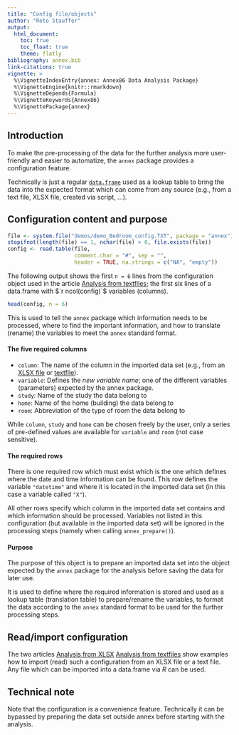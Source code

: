 ```yaml
---
title: "Config file/objects"
author: "Reto Stauffer"
output:
  html_document:
    toc: true
    toc_float: true
    theme: flatly
bibliography: annex.bib
link-citations: true
vignette: >
  %\VignetteIndexEntry{annex: Annex86 Data Analysis Package}
  %\VignetteEngine{knitr::rmarkdown}
  %\VignetteDepends{Formula}
  %\VignetteKeywords{Annex86}
  %\VignettePackage{annex}
---
```


## Introduction

To make the pre-processing of the data for the further analysis
more user-friendly and easier to automatize, the `annex` package
provides a configuration feature.

Technically is just a regular [`data.frame`](https://discdown.org/rprogramming/dataframes.html)
used as a lookup table to bring the data into the expected format which can come
from any source (e.g., from a text file, XLSX file, created via script, ...).

## Configuration content and purpose


```r
file <- system.file("demos/demo_Bedroom_config.TXT", package = "annex")
stopifnot(length(file) == 1, nchar(file) > 0, file.exists(file))
config <- read.table(file,
                     comment.char = "#", sep = "",
                     header = TRUE, na.strings = c("NA", "empty"))
```

The following output shows the first `n = 6` lines from the configuration object
used in the article [Analysis from textfiles](articles/from_textfiles.html);
the first six lines of a data.frame with $`r ncol(config)`$ variables (columns).

```r
head(config, n = 6)
```

This is used to tell the `annex` package which information needs to be processed,
where to find the important information, and how to translate (rename) the variables
to meet the `annex` standard format.

#### The five required columns

* `column`: The name of the column in the imported data set (e.g., from an
  [XLSX file](articles/from_xlsx.html) or [textfile](articles/from_textfiles.html)).
* `variable`: Defines the _new variable name_; one of the different variables (parameters)
  expected by the annex package.
* `study`: Name of the study the data belong to
* `home`: Name of the home (building) the data belong to
* `room`: Abbreviation of the type of room the data belong to

While `column`, `study` and `home` can be chosen freely by the user, only a series of
pre-defined values are available for `variable` and `room` (not case sensitive).

#### The required rows

There is one required row which must exist which is the one which defines
where the date and time information can be found. This row defines the
variable `"datetime"` and where it is located in the imported data set
(in this case a variable called `"X"`).

All other rows specify which column in the imported data set contains
and which information should be processed. Variables not listed in this
configuration (but available in the imported data set) will be ignored
in the processing steps (namely when calling `annex_prepare()`).


#### Purpose

The purpose of this object is to prepare an imported data set into
the object expected by the `annex` package for the analysis before
saving the data for later use.

It is used to define where the required information is stored and
used as a lookup table (translation table) to prepare/rename the
variables, to format the data according to the `annex` standard format
to be used for the further processing steps.


## Read/import configuration

The two articles
[Analysis from XLSX](articles/from_xlsx.html)
[Analysis from textfiles](from_textfiles.html)
show examples how to import (read) such a configuration from an XLSX file
or a text file. Any file which can be imported into a data.frame via _R_
can be used.

## Technical note

Note that the configuration is a convenience feature. Technically it can be
bypassed by preparing the data set outside annex before starting with the 
analysis.


